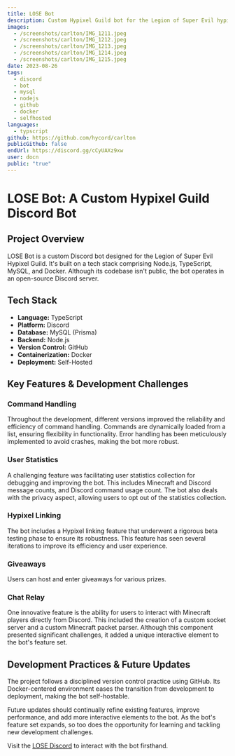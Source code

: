 ```yaml
---
title: LOSE Bot
description: Custom Hypixel Guild bot for the Legion of Super Evil hypixel guild.
images:
  - /screenshots/carlton/IMG_1211.jpeg
  - /screenshots/carlton/IMG_1212.jpeg
  - /screenshots/carlton/IMG_1213.jpeg
  - /screenshots/carlton/IMG_1214.jpeg
  - /screenshots/carlton/IMG_1215.jpeg
date: 2023-08-26
tags:
  - discord
  - bot
  - mysql
  - nodejs
  - github
  - docker
  - selfhosted
languages:
  - typscript
github: https://github.com/hycord/carlton
publicGithub: false
endUrl: https://discord.gg/cCyUAXz9xw
user: docn
public: "true"
---
```


# LOSE Bot: A Custom Hypixel Guild Discord Bot

## Project Overview

LOSE Bot is a custom Discord bot designed for the Legion of Super Evil Hypixel Guild. It's built on a tech stack comprising Node.js, TypeScript, MySQL, and Docker. Although its codebase isn't public, the bot operates in an open-source Discord server.

## Tech Stack

- **Language:** TypeScript
- **Platform:** Discord
- **Database:** MySQL (Prisma)
- **Backend:** Node.js
- **Version Control:** GitHub
- **Containerization:** Docker
- **Deployment:** Self-Hosted

## Key Features & Development Challenges

### Command Handling

Throughout the development, different versions improved the reliability and efficiency of command handling. Commands are dynamically loaded from a list, ensuring flexibility in functionality. Error handling has been meticulously implemented to avoid crashes, making the bot more robust.

### User Statistics

A challenging feature was facilitating user statistics collection for debugging and improving the bot. This includes Minecraft and Discord message counts, and Discord command usage count. The bot also deals with the privacy aspect, allowing users to opt out of the statistics collection.

### Hypixel Linking

The bot includes a Hypixel linking feature that underwent a rigorous beta testing phase to ensure its robustness. This feature has seen several iterations to improve its efficiency and user experience.

### Giveaways

Users can host and enter giveaways for various prizes.

### Chat Relay

One innovative feature is the ability for users to interact with Minecraft players directly from Discord. This included the creation of a custom socket server and a custom Minecraft packet parser. Although this component presented significant challenges, it added a unique interactive element to the bot's feature set.

## Development Practices & Future Updates

The project follows a disciplined version control practice using GitHub. Its Docker-centered environment eases the transition from development to deployment, making the bot self-hostable.

Future updates should continually refine existing features, improve performance, and add more interactive elements to the bot. As the bot's feature set expands, so too does the opportunity for learning and tackling new development challenges.

Visit the [LOSE Discord](https://discord.gg/cCyUAXz9xw) to interact with the bot firsthand.
